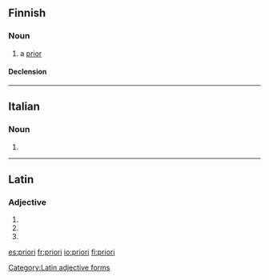 ==Finnish==

===Noun===
{{fi-noun}}

# a [[prior]]

====Declension====
{{fi-decl-paperi|prior}}

----

==Italian==

===Noun===
{{head|it|plural}} {{g|m}}

# {{plural of|priore|lang=it}}

----

==Latin==

===Adjective===
{{head|la|head=priorī}}

# {{inflection of|prior||dat|m|s|lang=la}}
# {{inflection of|prior||dat|f|s|lang=la}}
# {{inflection of|prior||dat|n|s|lang=la}}

[[Category:Latin adjective forms]]

[[es:priori]]
[[fr:priori]]
[[io:priori]]
[[fi:priori]]